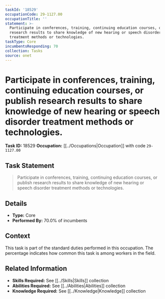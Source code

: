 ```yaml
---
taskId: '18529'
occupationCode: 29-1127.00
occupationTitle: ''
statement: >-
  Participate in conferences, training, continuing education courses, or publish
  research results to share knowledge of new hearing or speech disorder
  treatment methods or technologies.
taskType: Core
incumbentsResponding: 70
collection: Tasks
source: onet
---
```

# Participate in conferences, training, continuing education courses, or publish research results to share knowledge of new hearing or speech disorder treatment methods or technologies.

**Task ID:** 18529
**Occupation:** [[../Occupations|Occupation]] with code `29-1127.00`

## Task Statement

> Participate in conferences, training, continuing education courses, or publish research results to share knowledge of new hearing or speech disorder treatment methods or technologies.

## Details

- **Type:** Core
- **Performed By:** 70.0% of incumbents

## Context

This task is part of the standard duties performed in this occupation. The percentage indicates how common this task is among workers in the field.

## Related Information

- **Skills Required:** See [[../Skills|Skills]] collection
- **Abilities Required:** See [[../Abilities|Abilities]] collection
- **Knowledge Required:** See [[../Knowledge|Knowledge]] collection
